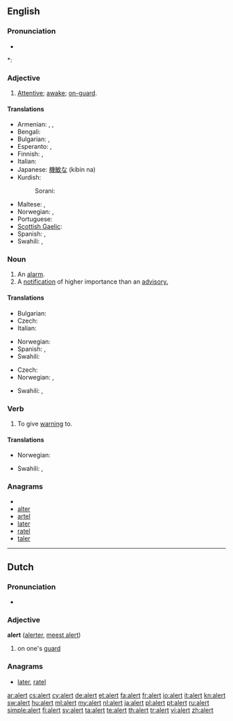 ==English==

===Pronunciation===
* {{audio|en-us-alert.ogg|Audio (US)}}

*: {{rhymes|ɜː(r)t}}

===Adjective===
{{en-adj}}

# [[attentive|Attentive]]; [[awake]]; [[on-guard]].

====Translations====
{{trans-top|attentive}}
* Armenian: {{t-|hy|զգաստ|tr=zgast}},  {{t+|hy|արթուն|tr=art’un}},  {{t-|hy|զգոն|tr=zgon}}
* Bengali: {{t-|bn|সতর্ক|tr=sôtôrkô|sc=Beng|xs=Bengali}}
* Bulgarian: {{t|bg|бдителен}},  {{t+|bg|внимателен}}
* Esperanto: {{t-|eo|vigla|xs=Esperanto}},  {{t-|eo|mallaca|xs=Esperanto}}
* Finnish: {{t-|fi|virkeä}}, {{t-|fi|pirteä}}
* Italian: {{t-|it|allerta}}
* Japanese: [[機敏な]] (kibin na)
* Kurdish:
*: Sorani: {{t|ku|وریا|tr=wirya|sc=ku-Arab}}
{{trans-mid}}
* Maltese: {{t-|mt|attent|m|xs=Maltese}}, {{t-|mt|attenta|f|xs=Maltese}}
* Norwegian: {{t+|no|oppmerksom}}, {{t-|no|våken}}
* Portuguese: {{t+|pt|alerta}}
* [[Scottish Gaelic]]: {{t|gd|grad}}
* Spanish: {{t|es|alerta}}, {{t|es|vigilante}}
* Swahili: {{t+|sw|chonjo|xs=Swahili}}, {{t+|sw|tahadhari|xs=Swahili}}
{{trans-bottom}}

===Noun===
{{en-noun}}

# An [[alarm]].
# A [[notification]] of higher importance than an [[advisory.]]

====Translations====
{{trans-top|an alarm}}
* Bulgarian: {{t+|bg|тревога}}
* Czech: {{t|cs|výstraha|f}}
* Italian: {{t+|it|allarme|m}}
{{trans-mid}}
* Norwegian: {{t+|no|alarm|m}}
* Spanish: {{t|es|alerta|f}}, {{t|es|alarma|f}}
* Swahili: {{t+|sw|tahadhari|xs=Swahili}}
{{trans-bottom}}

{{trans-top|a notification}}
* Czech: {{t-|cs|upozornění|n}}
* Norwegian: {{t+|no|advarsel|m}}, {{t+|no|varsel|n}}
{{trans-mid}}
* Swahili: {{t+|sw|chonjo|xs=Swahili}}, {{t+|sw|tahadhari|xs=Swahili}}
{{trans-bottom}}

===Verb===
{{en-verb}}

# To give [[warning]] to.

====Translations====
{{trans-top|to give warning to}}
* Norwegian: {{t+|no|varsle}}
{{trans-mid}}
* Swahili: {{t+|sw|chonjo|xs=Swahili}},  {{t+|sw|tahadhari|xs=Swahili}}
{{trans-bottom}}

===Anagrams===
* {{alphagram|aelrt}}
* [[alter#English|alter]]
* [[artel#English|artel]]
* [[later#English|later]]
* [[ratel#English|ratel]]
* [[taler#English|taler]]

----

==Dutch==

===Pronunciation===
* {{audio|Nl-alert.ogg|audio}}

===Adjective===
'''alert''' ([[alerter]], [[meest alert]])

# on one's [[guard]]

===Anagrams===
* [[later#Dutch|later]], [[ratel#Dutch|ratel]]

[[ar:alert]]
[[cs:alert]]
[[cy:alert]]
[[de:alert]]
[[et:alert]]
[[fa:alert]]
[[fr:alert]]
[[io:alert]]
[[it:alert]]
[[kn:alert]]
[[sw:alert]]
[[hu:alert]]
[[ml:alert]]
[[my:alert]]
[[nl:alert]]
[[ja:alert]]
[[pl:alert]]
[[pt:alert]]
[[ru:alert]]
[[simple:alert]]
[[fi:alert]]
[[sv:alert]]
[[ta:alert]]
[[te:alert]]
[[th:alert]]
[[tr:alert]]
[[vi:alert]]
[[zh:alert]]